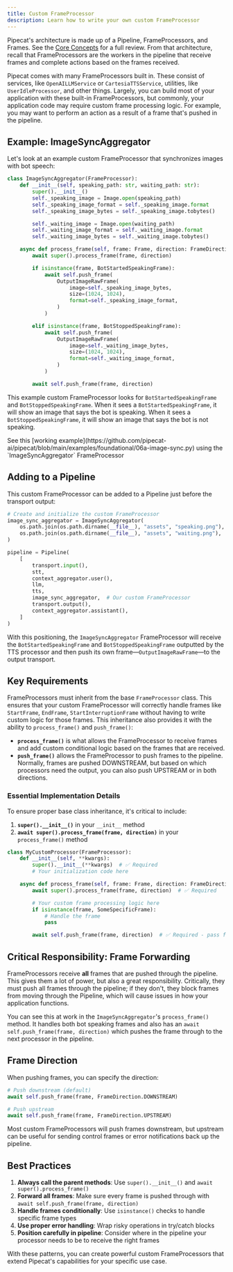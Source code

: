 ```yaml
---
title: Custom FrameProcessor
description: Learn how to write your own custom FrameProcessor
---
```


Pipecat's architecture is made up of a Pipeline, FrameProcessors, and Frames. See the [Core Concepts](/learn/pipeline) for a full review. From that architecture, recall that FrameProcessors are the workers in the pipeline that receive frames and complete actions based on the frames received.

Pipecat comes with many FrameProcessors built in. These consist of services, like `OpenAILLMService` or `CartesiaTTSService`, utilities, like `UserIdleProcessor`, and other things. Largely, you can build most of your application with these built-in FrameProcessors, but commonly, your application code may require custom frame processing logic. For example, you may want to perform an action as a result of a frame that's pushed in the pipeline.

## Example: ImageSyncAggregator

Let's look at an example custom FrameProcessor that synchronizes images with bot speech:

```python
class ImageSyncAggregator(FrameProcessor):
    def __init__(self, speaking_path: str, waiting_path: str):
        super().__init__()
        self._speaking_image = Image.open(speaking_path)
        self._speaking_image_format = self._speaking_image.format
        self._speaking_image_bytes = self._speaking_image.tobytes()

        self._waiting_image = Image.open(waiting_path)
        self._waiting_image_format = self._waiting_image.format
        self._waiting_image_bytes = self._waiting_image.tobytes()

    async def process_frame(self, frame: Frame, direction: FrameDirection):
        await super().process_frame(frame, direction)

        if isinstance(frame, BotStartedSpeakingFrame):
            await self.push_frame(
                OutputImageRawFrame(
                    image=self._speaking_image_bytes,
                    size=(1024, 1024),
                    format=self._speaking_image_format,
                )
            )

        elif isinstance(frame, BotStoppedSpeakingFrame):
            await self.push_frame(
                OutputImageRawFrame(
                    image=self._waiting_image_bytes,
                    size=(1024, 1024),
                    format=self._waiting_image_format,
                )
            )

        await self.push_frame(frame, direction)
```

This example custom FrameProcessor looks for `BotStartedSpeakingFrame` and `BotStoppedSpeakingFrame`. When it sees a `BotStartedSpeakingFrame`, it will show an image that says the bot is speaking. When it sees a `BotStoppedSpeakingFrame`, it will show an image that says the bot is not speaking.

<Note>
  See this [working
  example](https://github.com/pipecat-ai/pipecat/blob/main/examples/foundational/06a-image-sync.py)
  using the `ImageSyncAggregator` FrameProcessor
</Note>

## Adding to a Pipeline

This custom FrameProcessor can be added to a Pipeline just before the transport output:

```python
# Create and initialize the custom FrameProcessor
image_sync_aggregator = ImageSyncAggregator(
    os.path.join(os.path.dirname(__file__), "assets", "speaking.png"),
    os.path.join(os.path.dirname(__file__), "assets", "waiting.png"),
)

pipeline = Pipeline(
    [
        transport.input(),
        stt,
        context_aggregator.user(),
        llm,
        tts,
        image_sync_aggregator,  # Our custom FrameProcessor
        transport.output(),
        context_aggregator.assistant(),
    ]
)
```

With this positioning, the `ImageSyncAggregator` FrameProcessor will receive the `BotStartedSpeakingFrame` and `BotStoppedSpeakingFrame` outputted by the TTS processor and then push its own frame—`OutputImageRawFrame`—to the output transport.

## Key Requirements

FrameProcessors must inherit from the base `FrameProcessor` class. This ensures that your custom FrameProcessor will correctly handle frames like `StartFrame`, `EndFrame`, `StartInterruptionFrame` without having to write custom logic for those frames. This inheritance also provides it with the ability to `process_frame()` and `push_frame()`:

- **`process_frame()`** is what allows the FrameProcessor to receive frames and add custom conditional logic based on the frames that are received.
- **`push_frame()`** allows the FrameProcessor to push frames to the pipeline. Normally, frames are pushed DOWNSTREAM, but based on which processors need the output, you can also push UPSTREAM or in both directions.

### Essential Implementation Details

To ensure proper base class inheritance, it's critical to include:

1. **`super().__init__()`** in your `__init__` method
2. **`await super().process_frame(frame, direction)`** in your `process_frame()` method

```python
class MyCustomProcessor(FrameProcessor):
    def __init__(self, **kwargs):
        super().__init__(**kwargs)  # ✅ Required
        # Your initialization code here

    async def process_frame(self, frame: Frame, direction: FrameDirection):
        await super().process_frame(frame, direction)  # ✅ Required

        # Your custom frame processing logic here
        if isinstance(frame, SomeSpecificFrame):
            # Handle the frame
            pass

        await self.push_frame(frame, direction)  # ✅ Required - pass frame through
```

## Critical Responsibility: Frame Forwarding

FrameProcessors receive **all** frames that are pushed through the pipeline. This gives them a lot of power, but also a great responsibility. Critically, they must push all frames through the pipeline; if they don't, they block frames from moving through the Pipeline, which will cause issues in how your application functions.

You can see this at work in the `ImageSyncAggregator`'s `process_frame()` method. It handles both bot speaking frames and also has an `await self.push_frame(frame, direction)` which pushes the frame through to the next processor in the pipeline.

## Frame Direction

When pushing frames, you can specify the direction:

```python
# Push downstream (default)
await self.push_frame(frame, FrameDirection.DOWNSTREAM)

# Push upstream
await self.push_frame(frame, FrameDirection.UPSTREAM)
```

Most custom FrameProcessors will push frames downstream, but upstream can be useful for sending control frames or error notifications back up the pipeline.

## Best Practices

1. **Always call the parent methods**: Use `super().__init__()` and `await super().process_frame()`
2. **Forward all frames**: Make sure every frame is pushed through with `await self.push_frame(frame, direction)`
3. **Handle frames conditionally**: Use `isinstance()` checks to handle specific frame types
4. **Use proper error handling**: Wrap risky operations in try/catch blocks
5. **Position carefully in pipeline**: Consider where in the pipeline your processor needs to be to receive the right frames

With these patterns, you can create powerful custom FrameProcessors that extend Pipecat's capabilities for your specific use case.
